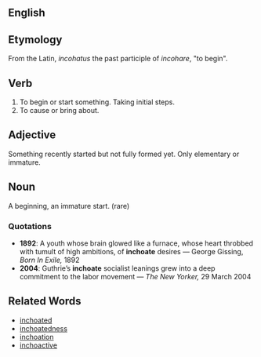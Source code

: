 ==English==

==Etymology==
From the Latin, ''incohatus'' the past participle of ''incohare'', "to begin". 

==Verb==
#To begin or start something. Taking initial steps.
#To cause or bring about.


==Adjective==
Something recently started but not fully formed yet. Only elementary or immature. 

==Noun==
A beginning, an immature start. (rare)

===Quotations===
*'''1892''': A youth whose brain glowed like a furnace, whose heart throbbed with tumult of high ambitions, of '''inchoate''' desires &mdash; George Gissing, ''Born In Exile,'' 1892
*'''2004''': Guthrie’s '''inchoate''' socialist leanings grew into a deep commitment to the labor movement &mdash; ''The New Yorker,'' 29 March 2004

==Related Words==
*[[inchoated]]
*[[inchoatedness]]
*[[inchoation]]
*[[inchoactive]]